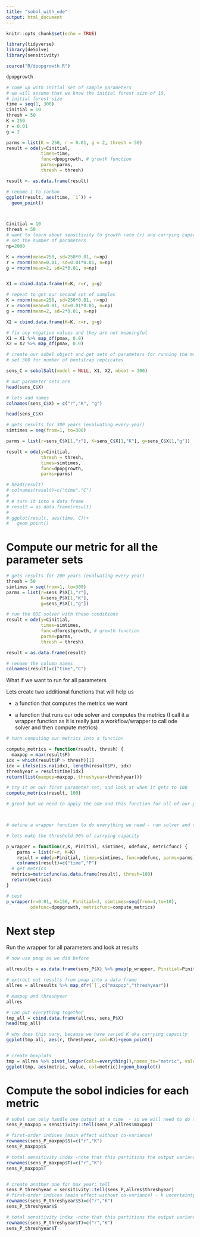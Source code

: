 ```yaml
---
title: "sobol_with_ode"
output: html_document
---
```


```r
knitr::opts_chunk$set(echo = TRUE)

library(tidyverse)
library(deSolve)
library(sensitivity)
```

```r
source("R/dpopgrowth.R")

dpopgrowth

# come up with initial set of sample parameters
# we will assume that we know the initial forest size of 10,
# initial forest size
time = seq(1, 300)
Cinitial = 10
thresh = 50
K = 250
r = 0.01
g = 2

parms = list(K = 250, r = 0.01, g = 2, thresh = 50)
result = ode(y=Cinitial, 
             times=time,
             func=dpopgrowth, # growth function
             parms=parms,
             thresh = thresh)

result <- as.data.frame(result)

# rename 1 to carbon 
ggplot(result, aes(time, `1`)) +
  geom_point()




```




```r

Cinitial = 10
thresh = 50
# want to learn about sensitivity to growth rate (r) and carrying capacity 
# set the number of parameters
np=2000

K = rnorm(mean=250, sd=250*0.01, n=np)
r = rnorm(mean=0.01, sd=0.01*0.01, n=np)
g = rnorm(mean=2, sd=2*0.01, n=np)


X1 = cbind.data.frame(K=K, r=r, g=g)

# repeat to get our second set of samples
K = rnorm(mean=250, sd=250*0.01, n=np)
r = rnorm(mean=0.01, sd=0.01*0.01, n=np)
g = rnorm(mean=2, sd=2*0.01, n=np)

X2 = cbind.data.frame(K=K, r=r, g=g)

# fix any negative values and they are not meaningful
X1 = X1 %>% map_df(pmax, 0.0)
X2 = X2 %>% map_df(pmax, 0.0)

# create our sobel object and get sets of parameters for running the model
# set 300 for number of bootstrap replicates

sens_C = sobolSalt(model = NULL, X1, X2, nboot = 300)

# our parameter sets are
head(sens_C$X)

# lets add names 
colnames(sens_C$X) = c("r","K", "g")

head(sens_C$X)

# gets results for 300 years (evaluating every year)
simtimes = seq(from=1, to=300)

parms = list(r=sens_C$X[1,"r"], K=sens_C$X[1,"K"], g=sens_C$X[1,"g"])

result = ode(y=Cinitial,
             thresh = thresh,
             times=simtimes,
             func=dpopgrowth,
             parms=parms)

# head(result)
# colnames(result)=c("time","C")
# 
# # turn it into a data frame
# result = as.data.frame(result)
# 
# ggplot(result, aes(time, C))+
#   geom_point()


```
# Compute our metric for all the parameter sets

```r
# gets results for 200 years (evaluating every year)
thresh = 50
simtimes = seq(from=1, to=300)
parms = list(r=sens_P$X[1,"r"], 
             K=sens_P$X[1,"K"], 
             g=sens_P$X[1,"g"])

# run the ODE solver with these conditions
result = ode(y=Cinitial, 
             times=simtimes,
             func=dforestgrowth, # growth function
             parms=parms,
             thresh = thresh)

result = as.data.frame(result)

# rename the column names
colnames(result)=c("time","C")
```


What if we want to run for all parameters

Lets create two additional functions that will help us

* a function that computes the metrics we want

* a function that runs our ode solver and computes the metrics (I call it a wrapper function as it is really just a workflow/wrapper to call ode solver and then compute metrics)
```r
# turn computing our metrics into a function

compute_metrics = function(result, thresh) {
  maxpop = max(result$P)
idx = which(result$P > thresh)[1]
idx = ifelse(is.na(idx), length(result$P), idx)
threshyear = result$time[idx]
return(list(maxpop=maxpop, threshyear=threshyear))}

# try it on our first parameter set, and look at when it gets to 100
compute_metrics(result, 100)

# great but we need to apply the ode and this function for all of our parameters



# define a wrapper function to do everything we need - run solver and compute metrics - and send back results for each parameter

# lets make the threshold 90% of carrying capacity

p_wrapper = function(r,K, Pinitial, simtimes, odefunc, metricfunc) {
    parms = list(r=r, K=K)
    result = ode(y=Pinitial, times=simtimes, func=odefunc, parms=parms) 
    colnames(result)=c("time","P")
  # get metrics
  metrics=metricfunc(as.data.frame(result), thresh=100)
  return(metrics)
}

# test
p_wrapper(r=0.01, K=150, Pinitial=3, simtimes=seq(from=1,to=10),
         odefunc=dpopgrowth, metricfunc=compute_metrics)
```



# Next step

Run the wrapper for all parameters and look at results


```r
# now use pmap as we did before

allresults = as.data.frame(sens_P$X) %>% pmap(p_wrapper, Pinitial=Pinitial, simtimes=simtimes, odefunc=dpopgrowth, metricfunc=compute_metrics)

# extract out results from pmap into a data frame
allres = allresults %>% map_dfr(`[`,c("maxpop","threshyear"))

# maxpop and threshyear
allres

# can put everything together
tmp_all = cbind.data.frame(allres, sens_P$X)
head(tmp_all)

# why does this vary, because we have varied K aka carrying capacity
ggplot(tmp_all, aes(r, threshyear, col=K))+geom_point()


# create boxplots
tmp = allres %>% pivot_longer(cols=everything(),names_to="metric", values_to="value")
ggplot(tmp, aes(metric, value, col=metric))+geom_boxplot()

```

# Compute the sobol indicies for each metric

```r
# sobol can only handle one output at a time  - so we will need to do them separately
sens_P_maxpop = sensitivity::tell(sens_P,allres$maxpop)

# first-order indices (main effect without co-variance)
rownames(sens_P_maxpop$S)=c("r","K")
sens_P_maxpop$S

# total sensitivity index -note that this partitions the output variance 
rownames(sens_P_maxpop$T)=c("r","K")
sens_P_maxpop$T


# create another one for max year; tell 
sens_P_threshyear = sensitivity::tell(sens_P,allres$threshyear)
# first-order indices (main effect without co-variance) - k uncertainty is more important for max
rownames(sens_P_threshyear$S)=c("r","K")
sens_P_threshyear$S

# total sensitivity index -note that this partitions the output variance - so values sum to 1
rownames(sens_P_threshyear$T)=c("r","K")
sens_P_threshyear$T

```

